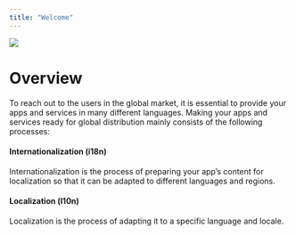 ```yaml
---
title: "Welcome"
---
```


 <img src="./images/overview-i18n.jpg"/>

<h1>Overview</h1>

To reach out to the users in the global market,
it is essential to provide your apps and services in many different languages.
Making your apps and services ready for global distribution mainly consists of the following processes:

<h4>Internationalization (i18n)</h4>
Internationalization is the process of preparing your app’s content for localization so that it can be adapted to different languages and regions. 
<h4>Localization (l10n)</h4>
Localization is the process of adapting it to a specific language and locale.

